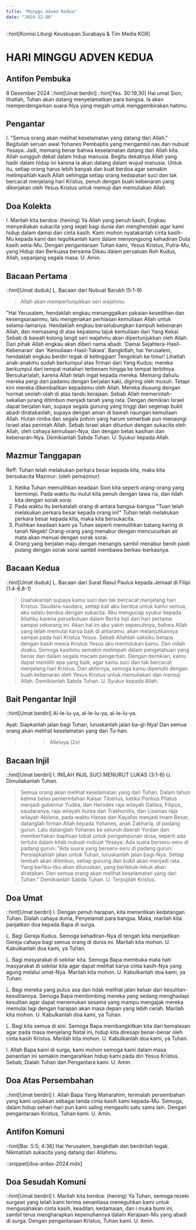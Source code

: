 ```yaml
---
title: "Minggu Adven Kedua"
date: "2024-12-08"
---
```


::hint[Komisi Liturgi Keuskupan Surabaya & Tim Media KGR]
# HARI MINGGU ADVEN KEDUA
## Antifon Pembuka
8 Desember 2024
::hint[Umat berdiri] 
::hint[Yes. 30:19,30]
Hai umat Sion, lihatlah, Tuhan akan datang menyelamatkan para bangsa. Ia akan memperdengarkan suara-Nya yang megah untuk menggembirakan hatimu.

## Pengantar
I. "Semua orang akan melihat keselamatan yang datang dari Allah." Begitulah seruan awal Yohanes Pembaptis yang mengambil nas dari nubuat Yesaya. Jadi, memang benar bahwa keselamatan datang dari Allah kita. Allah sungguh dekat dalam hidup manusia. Begitu dekatnya Allah yang hadir dalam hidup ini karena la akan datang dalam wujud manusia. Untuk itu, setiap orang harus lebih banyak dan kuat berdoa agar semakin melimpahlah kasih Allah sehingga setiap orang kedapatan suci dan tak bercacat menjelang hari Kristus, penuh dengan buah kebenaran yang dikerjakan oleh Yesus Kristus untuk memuji dan memuliakan Allah.

## Doa Kolekta
I. Marilah kita berdoa: (hening)
Ya Allah yang penuh kasih, Engkau menyediakan sukacita yang sejati bagi dunia dan menghendaki agar kami hidup dalam damai dan cinta kasih. Kami mohon nyatakanlah cinta kasih-Mu kepada kami dan teguhkanlah kami dalam menyongsong kehadiran Duta kasih setia-Mu. Dengan pengantaraan Tuhan kami, Yesus Kristus, Putra-Mu, yang Hidup dan Berkuasa bersama Dikau dalam persatuan Roh Kudus, Allah, sepanjang segala masa.
U. Amin.

## Bacaan Pertama
::hint[Umat duduk]
L. Bacaan dari Nubuat Barukh (5:1-9)
> Allah akan mempertunjukkan seri wajahmu.

"Hai Yerusalem, hendaklah engkau menanggalkan pakaian kesedihan dan kesengsaraanmu, lalu mengenakan perhiasan kemuliaan Allah untuk selama-lamanya. Hendaklah engkau berselubungkan kampuh kebenaran Allah, dan memasang di atas kepalamu tajuk kemuliaan dari Yang Kekal. Sebab di bawah kolong langit seri wajahmu akan dipertunjukkan oleh Allah. Dari pihak Allah engkau akan diberi nama abadi: 'Damai Sejahtera-Hasil-Kebenaran' dan 'Kemuliaan-Hasil-Takwa'. Bangkitlah, hai Yerusalem, hendaklah engkau berdiri tegak di ketinggian! Tengoklah ke timur! Lihatlah anak-anakmu sudah berkumpul atas firman dari Yang Kudus; mereka berkumpul dari tempat matahari terbenam hingga ke tempat terbitnya. Bersukarialah, karena Allah telah ingat kepada mereka. Memang dahulu mereka pergi dari padamu dengan berjalan kaki, digiring oleh musuh. Tetapi kini mereka dikembalikan kepadamu oleh Allah. Mereka diusung dengan hormat seolah-olah di atas tandu kerajaan. Sebab Allah memerintah-sekalian jurang ditimbun menjadi tanah yang rata. Dengan demikian Israel dapat berjalan kan, supaya segala gunung yang tinggi dan segenap bukit abadi diratakanlah, supaya dengan aman di bawah naungan kemuliaan Allah. Hutan rimba dan segala pohon yang harum semerbak pun menaungi Israel atas perintah Allah. Sebab Israel akan dituntun dengan sukacita oleh Allah, oleh cahaya kemuliaan-Nya, dan dengan belas kasihan dan kebenaran-Nya.
Demikianlah Sabda Tuhan.
U. Syukur kepada Allah.

## Mazmur Tanggapan
Reff: Tuhan telah melakukan perkara besar kepada kita, maka kita bersukacita
Mazmur: (oleh pemazmur)
1. Ketika Tuhan memulihkan keadaan Sion kita seperti orang-orang yang bermimpi. Pada waktu itu mulut kita penuh dengan tawa ria, dan lidah kita dengan sorak sorai.
2. Pada waktu itu berkatalah orang di antara bangsa-bangsa "Tuan telah melakukan perkara besar kepada orang ini!" Tuhan telah melakukan perkara besar kepada kita, maka kita bersukacita.
3. Pulihkan keadaan kami ya Tuhan seperti memulihkan batang kering di tanah Negeb! Orang-orang yang menabur dengan mencucurkan air mata akan menuai dengan sorak sorai.
4. Orang yang berjalan maju dengan menangis sambil menabur benih pasti pulang dengan sorak sorai sambil membawa berkas-berkasnya.

## Bacaan Kedua
::hint[Umat duduk]
L. Bacaan dari Surat Rasul Paulus kepada Jemaat di Filipi (1:4-6.8-1)
> Usahakanlah supaya kamu suci dan tak bercacat menjelang hari Kristus. 
Saudara-saudara, setiap kali aku berdoa untuk kamu semua, aku selalu berdoa dengan sukacita. Aku mengucap syukur kepada Allahku karena persekutuan dalam Berita Injil dari hari pertama sampai sekarang ini. Akan hal ini aku yakin sepenuhnya, bahwa Allah yang telah memulai karya baik di antaramu, akan melanjutkannya sampai pada hari Kristus Yesus. Sebab Allahlah saksiku betapa dengan kasih mesra Kristus Yesus aku merindukan kamu. Dan inilah doaku: Semoga kasihmu semakin melimpah dalam pengetahuan yang benar dan dalam segala macam pengertian. Dengan demikian, kamu dapat memilih apa yang baik, agar kamu suci dan tak bercacat menjelang hari Kristus. Dan akhirnya, semoga kamu dipenuhi dengan buah kebenaran oleh Yesus Kristus untuk memuliakan dan memuji Allah.
Demikianlah Sabda Tuhan.
U. Syukur kepada Allah.

## Bait Pengantar Injil
::hint[Umat berdiri]
Al-le-lu-ya, al-le-lu-ya, al-le-lu-ya.

Ayat:
Siapkanlah jalan bagi Tuhan, luruskanlah jalan ba-gi-Nya! Dan semua orang akan melihat keselamatan yang dari Tu-han.
>>> Alleluya (2x)

## Bacaan Injil
::hint[Umat berdiri]
I. INILAH INJIL SUCI MENURUT LUKAS (3:1-6)
U. Dimuliakanlah Tuhan.
> Semua orang akan melihat keselamatan yang dari Tuhan.
Dalam tahun kelima belas pemerintahan Kaisar Tiberius, ketika Pontius Pilatus menjadi gubernur Yudea, dan Herodes raja wilayah Galilea, Filipus, saudaranya, raja wilayah Iturea dan Trakhonitis, dan Lisanias raja wilayah Abilene, pada waktu Hanas dan Kayafas menjadi Imam Besar, datanglah firman Allah kepada Yohanes, anak Zakharia, di padang gurun. Lalu datanglah Yohanes ke seluruh daerah Yordan dan memberitakan baptisan tobat untuk pengampunan dosa, seperti ada tertulis dalam kitab nubuat-nubuat Yesaya: Ada suara berseru-seru di padang gurun: "Ada suara yang berseru-seru di padang gurun: Persiapkanlah jalan untuk Tuhan, luruskanlah jalan bagi-Nya. Setiap lembah akan ditimbun, setiap gunung dan bukit akan menjadi rata. Yang berliku-liku akan diluruskan, yang berlekuk-lekuk akan diratakan. Dan semua orang akan melihat keselamatan yang dari Tuhan."
Demikianlah Sabda Tuhan.
U. Terpujilah Kristus.

## Doa Umat
::hint[Umat berdiri]
I. Dengan penuh harapan, kita menantikan kedatangan Tuhan. Dialah cahaya dunia, Penyelamat para bangsa. Maka, marilah kita panjatkan doa kepada Bapa di surga.

L. Bagi Gereja Kudus. Semoga kehadiran-Nya di tengah kita menjadikan Gereja
cahaya bagi semua orang di dunia ini. Marilah kita mohon.
U. Kabulkanlah doa kami, ya Tuhan.

L. Bagi masyarakat di sekitar kita. Semoga Bapa membuka mata hati masyarakat di sekitar kita agar dapat melihat karya cinta kasih-Nya yang agung melalui umat-Nya. Marilah kita mohon.
U. Kabulkanlah doa kami, ya Tuhan.

L. Bagi mereka yang putus asa dan tidak melihat jalan keluar dari kesulitan-kesulitannya. Semoga Bapa membimbing mereka yang sedang menghadapi kesulitan agar dapat menemukan sesama yang mampu mengajak mereka memulai lagi dengan harapan akan masa depan yang lebih cerah. Marilah kita mohon.
U. Kabulkanlah doa kami, ya Tuhan.

L. Bagi kita semua di sini. Semoga Bapa membangkitkan kita dari kemalasan agar pada masa menjelang Natal ini, hidup kita diresapi benar-benar oleh cinta kasih Kristus. Marilah kita mohon.
U. Kabulkanlah doa kami, ya Tuhan.

I. Allah Bapa kami di surga, kami mohon semoga kami dalam masa penantian ini semakin mengarahkan hidup kami pada diri Yesus Kristus. Sebab, Dialah Tuhan dan Pengantara kami.
U. Amin.

## Doa Atas Persembahan
::hint[Umat berdiri]
I. Allah Bapa Yang Maharahim, terimalah persembahan yang kami unjukkan sebagai tanda cinta kasih kami kepada-Mu. Semoga, dalam hidup sehari-hari pun kami saling mengasihi satu sama lain. Dengan pengantaraan Kristus, Tuhan kami.
U. Amin.

## Antifon Komuni
::hint[Bar. 5:5; 4:36]
Hai Yerusalem, bangkitlah dan berdirilah tegak. Nikmatilah sukacita yang datang dari Allahmu.

::snippet[doa-ardas-2024.mdx]

## Doa Sesudah Komuni
::hint[Umat berdiri]
I. Marilah kita berdoa: (hening)
Ya Tuhan, semoga rezeki surgawi yang telah kami terima senantiasa meneguhkan kami untuk mengusahakan cinta kasih, keadilan, kedamaian, dan i muka bumi ini, sambil terus mengharapkan kepenuhannya dalam Kerajaan-Mu yang abadi di surga. Dengan pengantaraan Kristus, Tuhan kami.
U. Amin.